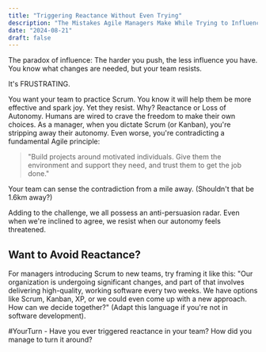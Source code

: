 ```yaml
---
title: "Triggering Reactance Without Even Trying"
description: "The Mistakes Agile Managers Make While Trying to Influence"
date: "2024-08-21"
draft: false
---
```


The paradox of influence: The harder you push, the less influence you have. You know what changes are needed, but your team resists.

It's FRUSTRATING.

You want your team to practice Scrum. You know it will help them be more effective and spark joy. Yet they resist. Why? Reactance or Loss of Autonomy. Humans are wired to crave the freedom to make their own choices. As a manager, when you dictate Scrum (or Kanban), you're stripping away their autonomy. Even worse, you're contradicting a fundamental Agile principle:

> "Build projects around motivated individuals. Give them the environment and support they need, and trust them to get the job done."

Your team can sense the contradiction from a mile away. (Shouldn't that be 1.6km away?)

Adding to the challenge, we all possess an anti-persuasion radar. Even when we're inclined to agree, we resist when our autonomy feels threatened.

## Want to Avoid Reactance?

For managers introducing Scrum to new teams, try framing it like this: "Our organization is undergoing significant changes, and part of that involves delivering high-quality, working software every two weeks. We have options like Scrum, Kanban, XP, or we could even come up with a new approach. How can we decide together?" (Adapt this language if you're not in software development).

#YourTurn - Have you ever triggered reactance in your team? How did you manage to turn it around?